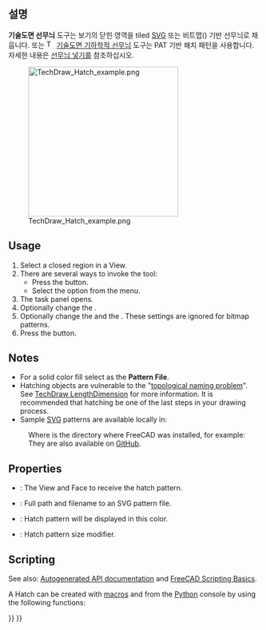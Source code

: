 <languages/>

{{Docnav
|[[TechDraw_LinkDimension/ko|치수 연결]]
|[[TechDraw_GeometricHatch/ko|기하학 무늬 ]]
|[[TechDraw_Workbench/ko|기술도면 작업대]]
|IconL=TechDraw_LinkDimension.svg
|IconR=TechDraw_GeometricHatch.svg
|IconC=Workbench_TechDraw.svg
}}

{{GuiCommand
|Name=기술도면 선무늬
|MenuLocation=기술도면→ 선무늬 넣기→ 이미지 파일의 선무늬를 면에 넣기
|Workbenches=[[TechDraw_Workbench/ko|기술도면 작업대]]
|SeeAlso=[[TechDraw_GeometricHatch/ko|기술도면 기하학적 선무늬]], [[TechDraw_Hatching/ko|기술도면 선무늬 넣기]]
}}

<span id="Description"></span>
==설명==

'''기술도면 선무늬''' 도구는 보기의 닫힌 영역을 tiled [[SVG/ko|SVG]] 또는 비트맵({{Version|0.21}}) 기반 선무늬로 채웁니다. 또는 [[Image:TechDraw_GeometricHatch.svg|16px]] [[TechDraw_GeometricHatch/ko|기술도면 기하학적 선무늬]] 도구는 PAT 기반 해치 패턴을 사용합니다. 자세한 내용은 [[TechDraw_Hatching/ko|선무늬 넣기]]를 참조하십시오.

[[Image:TechDraw_Hatch_example.png|300px]]

{{Caption|SVG hatch pattern on a face}}

==Usage==

# Select a closed region in a View.
# There are several ways to invoke the tool:
#* Press the {{Button|[[Image:TechDraw_Hatch.svg|16px]] [[TechDraw_Hatch|TechDraw Hatch]]}} button.
#* Select the {{MenuCommand|TechDraw → Hatching → [[Image:TechDraw_Hatch.svg|16px]] Hatch a Face using Image File}} option from the menu.
# The {{MenuCommand|Apply Hatch to Face}} task panel opens.
# Optionally change the {{MenuCommand|Pattern File}}.
# Optionally change the {{MenuCommand|Pattern Scale}} and the {{MenuCommand|Line Color}}. These settings are ignored for bitmap patterns.
# Press the {{Button|OK}} button.

== Notes ==

* For a solid color fill select {{FileName|solid.svg}} as the '''Pattern File'''.
* Hatching objects are vulnerable to the "[[Topological_naming_problem|topological naming problem]]". See [[TechDraw_LengthDimension|TechDraw LengthDimension]] for more information. It is recommended that hatching be one of the last steps in your drawing process.
* Sample [[SVG|SVG]] patterns are available locally in:
: {{Code|code=
$INSTALL_DIR/data/Mod/TechDraw/Patterns
}}
: Where {{incode|$INSTALL_DIR}} is the directory where FreeCAD was installed, for example:
: {{Code|code=
/usr/share/freecad/data/Mod/TechDraw/Patterns
}}
: They are also available on [https://github.com/FreeCAD/FreeCAD/tree/master/src/Mod/TechDraw/Patterns GitHub].

==Properties==

* {{PropertyData|Source}}: The View and Face to receive the hatch pattern.
* {{PropertyData|Hatch Pattern}}: Full path and filename to an SVG pattern file.
* {{PropertyView|Hatch Color}}: Hatch pattern will be displayed in this color.
* {{PropertyView|Hatch Scale}}: Hatch pattern size modifier.

==Scripting==

See also: [https://freecad.github.io/SourceDoc/ Autogenerated API documentation] and [[FreeCAD_Scripting_Basics|FreeCAD Scripting Basics]].

A Hatch can be created with [[Macros|macros]] and from the [[Python|Python]] console by using the following functions:

{{Code|code=
hatch = FreeCAD.ActiveDocument.addObject("TechDraw::DrawHatch", "Hatch")
hatch.Source = (view1, ["Face0"])
hatch.HatchPattern = hatchFileSpec
page.addView(hatch)
}}


{{Docnav
|[[TechDraw_LinkDimension/ko|치수 연결]]
|[[TechDraw_GeometricHatch/ko|기하학 무늬 넣기]]
|[[TechDraw_Workbench/ko|기술도면 작업대]]
|IconL=TechDraw_LinkDimension.svg
|IconR=TechDraw_GeometricHatch.svg
|IconC=Workbench_TechDraw.svg
}}

{{TechDraw_Tools_navi{{#translation:}}}}
{{Userdocnavi{{#translation:}}}}
